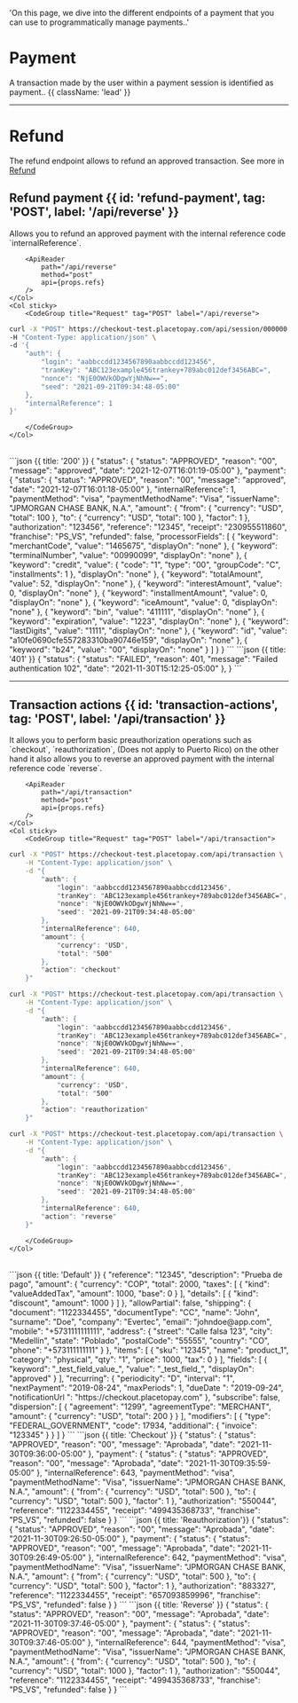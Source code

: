   'On this page, we dive into the different endpoints of a payment that you can use to programmatically manage payments..'


# Payment

A transaction made by the user within a payment session is identified as payment.. {{ className: 'lead' }}

---
# Refund
The refund endpoint allows to refund an approved transaction. See more in [Refund](/en/checkout/refund)


## Refund payment {{ id: 'refund-payment', tag: 'POST', label: '/api/reverse' }}

<Row>
    <Col>
        Allows you to refund an approved payment with the internal reference code `internalReference`.

        <ApiReader
            path="/api/reverse"
            method="post"
            api={props.refs}
        />
    </Col>
    <Col sticky>
        <CodeGroup title="Request" tag="POST" label="/api/reverse">
```bash {{ title: 'cURL' }}
curl -X "POST" https://checkout-test.placetopay.com/api/session/000000 \
-H "Content-Type: application/json" \
-d '{
    "auth": {
        "login": "aabbccdd1234567890aabbccdd123456",
        "tranKey": "ABC123example456trankey+789abc012def3456ABC=",
        "nonce": "NjE0OWVkODgwYjNhNw==",
        "seed": "2021-09-21T09:34:48-05:00"
    },
    "internalReference": 1
}'
```
        </CodeGroup>
    </Col>
</Row>

<Row>
    <Col>
        <ApiReader
            path="/api/reverse"
            method="post"
            type="response"
            api={props.refs}
        />
    </Col>
    <Col sticky>
        <br />
        <CodeGroup title="Response">
```json {{ title: '200' }}
{
    "status": {
        "status": "APPROVED",
        "reason": "00",
        "message": "approved",
        "date": "2021-12-07T16:01:19-05:00"
    },
    "payment": {
        "status": {
        "status": "APPROVED",
        "reason": "00",
        "message": "approved",
        "date": "2021-12-07T16:01:18-05:00"
        },
        "internalReference": 1,
        "paymentMethod": "visa",
        "paymentMethodName": "Visa",
        "issuerName": "JPMORGAN CHASE BANK, N.A.",
        "amount": {
        "from": {
            "currency": "USD",
            "total": 100
        },
        "to": {
            "currency": "USD",
            "total": 100
        },
        "factor": 1
        },
        "authorization": "123456",
        "reference": "12345",
        "receipt": "230955511860",
        "franchise": "PS_VS",
        "refunded": false,
        "processorFields": [
        {
            "keyword": "merchantCode",
            "value": "1465675",
            "displayOn": "none"
        },
        {
            "keyword": "terminalNumber",
            "value": "00990099",
            "displayOn": "none"
        },
        {
            "keyword": "credit",
            "value": {
            "code": "1",
            "type": "00",
            "groupCode": "C",
            "installments": 1
            },
            "displayOn": "none"
        },
        {
            "keyword": "totalAmount",
            "value": 52,
            "displayOn": "none"
        },
        {
            "keyword": "interestAmount",
            "value": 0,
            "displayOn": "none"
        },
        {
            "keyword": "installmentAmount",
            "value": 0,
            "displayOn": "none"
        },
        {
            "keyword": "iceAmount",
            "value": 0,
            "displayOn": "none"
        },
        {
            "keyword": "bin",
            "value": "411111",
            "displayOn": "none"
        },
        {
            "keyword": "expiration",
            "value": "1223",
            "displayOn": "none"
        },
        {
            "keyword": "lastDigits",
            "value": "1111",
            "displayOn": "none"
        },
        {
            "keyword": "id",
            "value": "a10fe0690cfe557283310ba90746e159",
            "displayOn": "none"
        },
        {
            "keyword": "b24",
            "value": "00",
            "displayOn": "none"
        }
        ]
    }
}
```
```json {{ title: '401' }}
{
    "status": {
        "status": "FAILED",
        "reason": 401,
        "message": "Failed authentication 102",
        "date": "2021-11-30T15:12:25-05:00"
    },
}
```
        </CodeGroup>
    </Col>
</Row>

---

## Transaction actions {{ id: 'transaction-actions', tag: 'POST', label: '/api/transaction' }}

<Row>
    <Col>
        It allows you to perform basic preauthorization operations such as `checkout`, `reauthorization`, (Does not apply to Puerto Rico) on the other hand it also allows you to reverse an approved payment with the internal reference code `reverse`.

        <ApiReader
            path="/api/transaction"
            method="post"
            api={props.refs}
        />
    </Col>
    <Col sticky>
        <CodeGroup title="Request" tag="POST" label="/api/transaction">
```bash {{ title: 'Checkout' }}
curl -X "POST" https://checkout-test.placetopay.com/api/transaction \
    -H "Content-Type: application/json" \
    -d "{
        "auth": {
            "login": "aabbccdd1234567890aabbccdd123456",
            "tranKey": "ABC123example456trankey+789abc012def3456ABC=",
            "nonce": "NjE0OWVkODgwYjNhNw==",
            "seed": "2021-09-21T09:34:48-05:00"
        },
        "internalReference": 640,
        "amount": {
            "currency": "USD",
            "total": "500"
        },
        "action": "checkout"
    }"
```
```bash {{ title: 'Reauthorization' }}
curl -X "POST" https://checkout-test.placetopay.com/api/transaction \
    -H "Content-Type: application/json" \
    -d "{
        "auth": {
            "login": "aabbccdd1234567890aabbccdd123456",
            "tranKey": "ABC123example456trankey+789abc012def3456ABC=",
            "nonce": "NjE0OWVkODgwYjNhNw==",
            "seed": "2021-09-21T09:34:48-05:00"
        },
        "internalReference": 640,
        "amount": {
            "currency": "USD",
            "total": "500"
        },
        "action": "reauthorization"
    }"
```
```bash {{ title: 'Reverse' }}
curl -X "POST" https://checkout-test.placetopay.com/api/transaction \
    -H "Content-Type: application/json" \
    -d "{
        "auth": {
            "login": "aabbccdd1234567890aabbccdd123456",
            "tranKey": "ABC123example456trankey+789abc012def3456ABC=",
            "nonce": "NjE0OWVkODgwYjNhNw==",
            "seed": "2021-09-21T09:34:48-05:00"
        },
        "internalReference": 640,
        "action": "reverse"
    }"
```
        </CodeGroup>
    </Col>
</Row>

<Row>
    <Col>
        <ApiReader
            path="/api/transaction"
            method="post"
            type="response"
            api={props.refs}
        />
    </Col>
    <Col sticky>
        <br />
        <CodeGroup title="Response">
```json {{ title: 'Default' }}
{
    "reference": "12345",
    "description": "Prueba de pago",
    "amount": {
        "currency": "COP",
        "total": 2000,
        "taxes": [
        {
            "kind": "valueAddedTax",
            "amount": 1000,
            "base": 0
        }
        ],
        "details": [
        {
            "kind": "discount",
            "amount": 1000
        }
        ]
    },
    "allowPartial": false,
    "shipping": {
        "document": "1122334455",
        "documentType": "CC",
        "name": "John",
        "surname": "Doe",
        "company": "Evertec",
        "email": "johndoe@app.com",
        "mobile": "+5731111111111",
        "address": {
            "street": "Calle falsa 123",
            "city": "Medellín",
            "state": "Poblado",
            "postalCode": "55555",
            "country": "CO",
            "phone": "+573111111111"
        }
    },
    "items": [
        {
        "sku": "12345",
        "name": "product_1",
        "category": "physical",
        "qty": "1",
        "price": 1000,
        "tax": 0
        }
    ],
    "fields": [
        {
        "keyword": "_test_field_value_",
        "value": "_test_field_",
        "displayOn": "approved"
        }
    ],
    "recurring": {
        "periodicity": "D",
        "interval": "1",
        "nextPayment": "2019-08-24",
        "maxPeriods": 1,
        "dueDate ": "2019-09-24",
        "notificationUrl ": "https://checkout.placetopay.com"
    },
    "subscribe": false,
    "dispersion": [
        {
        "agreement": "1299",
        "agreementType": "MERCHANT",
        "amount": {
            "currency": "USD",
            "total": 200
        }
        }
    ],
    "modifiers": [
        {
        "type": "FEDERAL_GOVERNMENT",
        "code": 17934,
        "additional": {
            "invoice": "123345"
        }
        }
    ]
}
```
```json {{ title: 'Checkout' }}
{
    "status": {
        "status": "APPROVED",
        "reason": "00",
        "message": "Aprobada",
        "date": "2021-11-30T09:36:00-05:00"
    },
    "payment": {
        "status": {
        "status": "APPROVED",
        "reason": "00",
        "message": "Aprobada",
        "date": "2021-11-30T09:35:59-05:00"
        },
        "internalReference": 643,
        "paymentMethod": "visa",
        "paymentMethodName": "Visa",
        "issuerName": "JPMORGAN CHASE BANK, N.A.",
        "amount": {
        "from": {
            "currency": "USD",
            "total": 500
        },
        "to": {
            "currency": "USD",
            "total": 500
        },
        "factor": 1
        },
        "authorization": "550044",
        "reference": "1122334455",
        "receipt": "499435368733",
        "franchise": "PS_VS",
        "refunded": false
    }
}
```
```json {{ title: 'Reauthorization'}}
{
    "status": {
        "status": "APPROVED",
        "reason": "00",
        "message": "Aprobada",
        "date": "2021-11-30T09:26:50-05:00"
    },
    "payment": {
        "status": {
        "status": "APPROVED",
        "reason": "00",
        "message": "Aprobada",
        "date": "2021-11-30T09:26:49-05:00"
        },
        "internalReference": 642,
        "paymentMethod": "visa",
        "paymentMethodName": "Visa",
        "issuerName": "JPMORGAN CHASE BANK, N.A.",
        "amount": {
        "from": {
            "currency": "USD",
            "total": 500
        },
        "to": {
            "currency": "USD",
            "total": 500
        },
        "factor": 1
        },
        "authorization": "883327",
        "reference": "1122334455",
        "receipt": "657093859996",
        "franchise": "PS_VS",
        "refunded": false
    }
}
```
```json {{ title: 'Reverse' }}
{
    "status": {
        "status": "APPROVED",
        "reason": "00",
        "message": "Aprobada",
        "date": "2021-11-30T09:37:46-05:00"
    },
    "payment": {
        "status": {
        "status": "APPROVED",
        "reason": "00",
        "message": "Aprobada",
        "date": "2021-11-30T09:37:46-05:00"
        },
        "internalReference": 644,
        "paymentMethod": "visa",
        "paymentMethodName": "Visa",
        "issuerName": "JPMORGAN CHASE BANK, N.A.",
        "amount": {
        "from": {
            "currency": "USD",
            "total": 500
        },
        "to": {
            "currency": "USD",
            "total": 1000
        },
        "factor": 1
        },
        "authorization": "550044",
        "reference": "1122334455",
        "receipt": "499435368733",
        "franchise": "PS_VS",
        "refunded": false
    }
}
```
        </CodeGroup>
    </Col>
</Row>